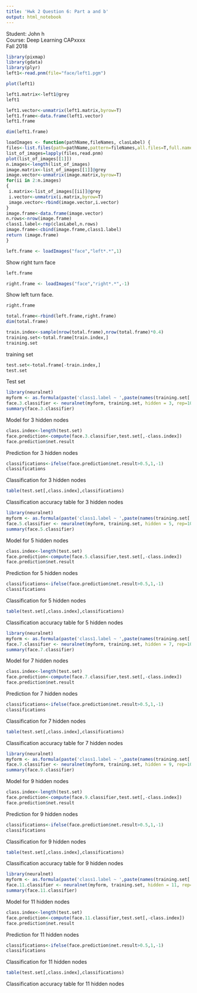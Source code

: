 ---
title: 'Hwk 2 Question 6: Part a and b'
output: html_notebook
---
Student: John h<br/>
Course: Deep Learning CAPxxxx <br/>
Fall 2018
```{r}
library(pixmap)
library(gdata)
library(plyr)
left1<-read.pnm(file="face/left1.pgm")
```
```{r}
plot(left1)
```

```{r}
left1.matrix<-left1@grey
left1
```
```{r}
left1.vector<-unmatrix(left1.matrix,byrow=T)
left1.frame<-data.frame(left1.vector)
left1.frame
```

```{r}
dim(left1.frame)
```

```{r}
loadImages <- function(pathName,fileNames, clasLabel) {
files<-list.files(path=pathName,pattern=fileNames,all.files=T,full.name=T,no..=T)
list_of_images=lapply(files,read.pnm)
plot(list_of_images[[1]])
n.images<-length(list_of_images)
image.matrix<-list_of_images[[1]]@grey
image.vector<-unmatrix(image.matrix,byrow=T)
for(ii in 2:n.images)
{
 i.matrix<-list_of_images[[ii]]@grey
 i.vector<-unmatrix(i.matrix,byrow=T)
 image.vector<-rbind(image.vector,i.vector)
}
image.frame<-data.frame(image.vector)
n.rows<-nrow(image.frame)
class1.label<-rep(clasLabel,n.rows)
image.frame<-cbind(image.frame,class1.label)
return (image.frame)
}
```

```{r}
left.frame <- loadImages("face","left*.*",1)
```
Show right turn face

```{r}
left.frame
```

```{r}
right.frame <- loadImages("face","right*.*",-1)
```
Show left turn face.
```{r}
right.frame
```

```{r}
total.frame<-rbind(left.frame,right.frame)
dim(total.frame)
```

```{r}
train.index<-sample(nrow(total.frame),nrow(total.frame)*0.4)
training.set<-total.frame[train.index,]
training.set
```
training set

```{r}
test.set<-total.frame[-train.index,]
test.set
```
Test set

```{r}
library(neuralnet)
myform <- as.formula(paste('class1.label ~ ',paste(names(training.set[!names(training.set) %in% 'class1.label']), collapse = ' + ')))
face.3.classifier <- neuralnet(myform, training.set, hidden = 3, rep=100, linear.output = FALSE, threshold = 0.1)
summary(face.3.classifier)
```
Model for 3 hidden nodes
```{r}
class.index<-length(test.set)
face.prediction<-compute(face.3.classifier,test.set[,-class.index])
face.prediction$net.result
```
Prediction for 3 hidden nodes
```{r}
classifications<-ifelse(face.prediction$net.result>0.5,1,-1)
classifications
```
Classification for 3 hidden nodes
```{r}
table(test.set[,class.index],classifications)
```
Classification accuracy table for 3 hidden nodes

```{r}
library(neuralnet)
myform <- as.formula(paste('class1.label ~ ',paste(names(training.set[!names(training.set) %in% 'class1.label']), collapse = ' + ')))
face.5.classifier <- neuralnet(myform, training.set, hidden = 5, rep=100, linear.output = FALSE, threshold = 0.1)
summary(face.5.classifier)
```
Model for 5 hidden nodes
```{r}
class.index<-length(test.set)
face.prediction<-compute(face.5.classifier,test.set[,-class.index])
face.prediction$net.result
```
Prediction for 5 hidden nodes
```{r}
classifications<-ifelse(face.prediction$net.result>0.5,1,-1)
classifications
```
Classification for 5 hidden nodes
```{r}
table(test.set[,class.index],classifications)
```
Classification accuracy table for 5 hidden nodes

```{r}
library(neuralnet)
myform <- as.formula(paste('class1.label ~ ',paste(names(training.set[!names(training.set) %in% 'class1.label']), collapse = ' + ')))
face.7.classifier <- neuralnet(myform, training.set, hidden = 7, rep=100, linear.output = FALSE, threshold = 0.1)
summary(face.7.classifier)
```
Model for 7 hidden nodes
```{r}
class.index<-length(test.set)
face.prediction<-compute(face.7.classifier,test.set[,-class.index])
face.prediction$net.result
```
Prediction for 7 hidden nodes
```{r}
classifications<-ifelse(face.prediction$net.result>0.5,1,-1)
classifications
```
Classification for 7 hidden nodes
```{r}
table(test.set[,class.index],classifications)
```
Classification accuracy table for 7 hidden nodes

```{r}
library(neuralnet)
myform <- as.formula(paste('class1.label ~ ',paste(names(training.set[!names(training.set) %in% 'class1.label']), collapse = ' + ')))
face.9.classifier <- neuralnet(myform, training.set, hidden = 9, rep=100, linear.output = FALSE, threshold = 0.1)
summary(face.9.classifier)
```
Model for 9 hidden nodes
```{r}
class.index<-length(test.set)
face.prediction<-compute(face.9.classifier,test.set[,-class.index])
face.prediction$net.result
```
Prediction for 9 hidden nodes
```{r}
classifications<-ifelse(face.prediction$net.result>0.5,1,-1)
classifications
```
Classification for 9 hidden nodes
```{r}
table(test.set[,class.index],classifications)
```
Classification accuracy table for 9 hidden nodes

```{r}
library(neuralnet)
myform <- as.formula(paste('class1.label ~ ',paste(names(training.set[!names(training.set) %in% 'class1.label']), collapse = ' + ')))
face.11.classifier <- neuralnet(myform, training.set, hidden = 11, rep=100, linear.output = FALSE, threshold = 0.1)
summary(face.11.classifier)
```
Model for 11 hidden nodes
```{r}
class.index<-length(test.set)
face.prediction<-compute(face.11.classifier,test.set[,-class.index])
face.prediction$net.result
```
Prediction for 11 hidden nodes
```{r}
classifications<-ifelse(face.prediction$net.result>0.5,1,-1)
classifications
```
Classification for 11 hidden nodes
```{r}
table(test.set[,class.index],classifications)
```
Classification accuracy table for 11 hidden nodes
